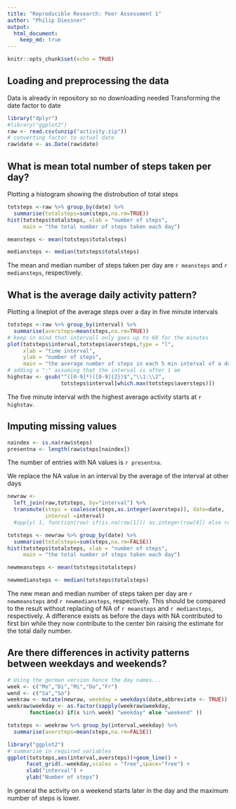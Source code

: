 ```yaml
---
title: "Reproducible Research: Peer Assessment 1"
author: "Philip Diessner"
output: 
  html_document:
    keep_md: true
---
```


```r
knitr::opts_chunk$set(echo = TRUE)
```

## Loading and preprocessing the data
Data is already in repository so no downloading needed
Transforming the date factor to date 

```r
library("dplyr")
#library("ggplot2")
raw <- read.csv(unzip("activity.zip"))
# converting factor to actual date
raw$date <- as.Date(raw$date)
```

## What is mean total number of steps taken per day?
Plotting a histogram showing the distrobution of total steps

```r
totsteps <-raw %>% group_by(date) %>% 
  summarise(totalsteps=sum(steps,na.rm=TRUE))    
hist(totsteps$totalsteps, xlab = "number of steps",
     main = "the total number of steps taken each day")

meansteps <- mean(totsteps$totalsteps)

mediansteps <- median(totsteps$totalsteps)
```

The mean and median number of steps taken per day are `r meansteps`
and `r mediansteps`, respectively.

## What is the average daily activity pattern?
Plotting a lineplot of the average steps over a day in five minute intervals

```r
totsteps <-raw %>% group_by(interval) %>% 
  summarise(aversteps=mean(steps,na.rm=TRUE))
# keep in mind that intervall only goes up to 60 for the minutes
plot(totsteps$interval,totsteps$aversteps,type = "l", 
     xlab = "time interval", 
     ylab = "number of steps",
     main = "the average number of steps in each 5 min interval of a day")
# adding a ":" assuming that the interval is after 1 am
highstav <- gsub("^([0-9]*)([0-9]{2})$","\\1:\\2",
                 totsteps$interval[which.max(totsteps$aversteps)])
```

The five minute interval with the highest average activity starts at 
`r highstav`.

## Imputing missing values
```r
naindex <- is.na(raw$steps)
presentna <- length(raw$steps[naindex])
```

The number of entries with NA values is `r presentna`.

We replace the NA value in an interval by the average of the interval at
other days
```r
newraw <- 
  left_join(raw,totsteps, by="interval") %>% 
  transmute(steps = coalesce(steps,as.integer(aversteps)), date=date,
            interval =interval)
  #apply( 1, function(row) if(is.na(row[1])) as.integer(row[4]) else row[1] )

totsteps <- newraw %>% group_by(date) %>% 
  summarise(totalsteps=sum(steps,na.rm=FALSE))    
hist(totsteps$totalsteps, xlab = "number of steps",
     main = "the total number of steps taken each day")

newmeansteps <- mean(totsteps$totalsteps)

newmediansteps <- median(totsteps$totalsteps)
```
The new mean and median number of steps taken per day are `r newmeansteps`
and `r newmediansteps`, respectively. This should be compared to
the result without replacing of NA of `r meansteps`
and `r mediansteps`, respectively.
A difference exists as before the days with NA contributed to first bin while
they now contribute to the center bin raising the estimate for the total daily
number.

## Are there differences in activity patterns between weekdays and weekends?

```r
# Using the german version hence the day names...
week <- c("Mo","Di","Mi","Do","Fr")
wend <- c("Sa","So")
weekraw <- mutate(newraw, weekday = weekdays(date,abbreviate <- TRUE))
weekraw$weekday <- as.factor(sapply(weekraw$weekday,
       function(x) if(x %in% week) "weekday" else "weekend" ))

totsteps <- weekraw %>% group_by(interval,weekday) %>% 
  summarise(aversteps=mean(steps,na.rm=FALSE))

library("ggplot2")    
# summarise in required variables
ggplot(totsteps,aes(interval,aversteps))+geom_line() +
      facet_grid(.~weekday,scales = "free",space="free") + 
      xlab("interval") +
      ylab("Number of steps") 
```

In general the activity on a weekend starts later in the day and the maximum
number of steps is lower.